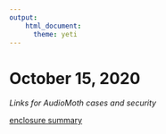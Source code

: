 ```yaml
---
output: 
    html_document:
      theme: yeti
---
```


# October 15, 2020

*Links for AudioMoth cases and security*

[enclosure summary](https://www.openacousticdevices.info/support/enclosures/summary-of-enclosures-to-date)

